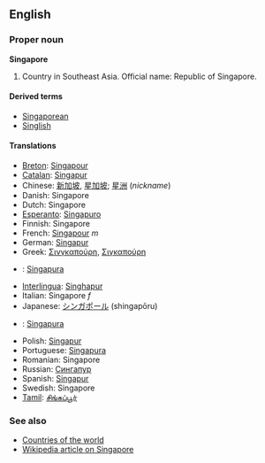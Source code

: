 ==English==
===Proper noun===
'''Singapore'''

# Country in Southeast Asia. Official name: Republic of Singapore.

====Derived terms====
*[[Singaporean]]
*[[Singlish]]

====Translations====
*[[Breton]]: [[Singapour]]
*[[Catalan]]: [[Singapur]]
*Chinese: [[新加坡]], [[星加坡]]; [[星洲]] (''nickname'')
*Danish: Singapore
*Dutch: Singapore
*[[Esperanto]]: [[Singapuro]]
*Finnish: Singapore
*French: [[Singapour]] ''m''
*German: [[Singapur]]
*Greek: [[Σινγκαπούρη]], [[Σιγκαπούρη]]
*{{id}}: [[Singapura]]
*[[Interlingua]]: [[Singhapur]]
*Italian: Singapore ''f''
*Japanese: [[シンガポール]] (shingapōru)
*{{ms}}: [[Singapura]]
*Polish: [[Singapur]]
*Portuguese: [[Singapura]]
*Romanian: Singapore
*Russian: [[Сингапур]]
*Spanish: [[Singapur]]
*Swedish: Singapore
*[[Tamil]]: [[சிங்கப்பூர்]]

===See also===
*[[Countries of the world]]
*[[w:Singapore|Wikipedia article on Singapore]]